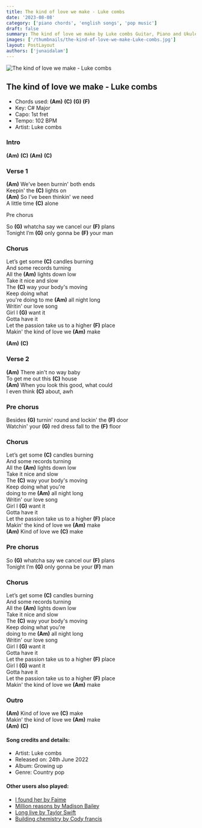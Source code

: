 ```yaml
---
title: The kind of love we make - Luke combs
date: '2023-08-08'
category: ['piano chords', 'english songs', 'pop music']
draft: false
summary: The kind of love we make by Luke combs Guitar, Piano and Ukulele chords, Chords used - (Am) (C) (G) (F) , Capo - 1st fret , Key - C# Major.
images: ['/thumbnails/the-kind-of-love-we-make-Luke-combs.jpg'] 
layout: PostLayout
authors: ['junaidalam']
---
```


![The kind of love we make - Luke combs](/thumbnails/the-kind-of-love-we-make-Luke-combs.jpg)

## The kind of love we make - Luke combs

- Chords used: **(Am)** **(C)** **(G)** **(F)**
- Key: C# Major
- Capo: 1st fret
- Tempo: 102 BPM
- Artist: Luke combs

### Intro

**(Am)** **(C)** **(Am)** **(C)**

### Verse 1

**(Am)** We’ve been burnin' both ends\
Keepin' the **(C)** lights on\
**(Am)** So I’ve been thinkin' we need\
A little time **(C)** alone

Pre chorus

So **(G)** whatcha say we cancel our **(F)** plans\
Tonight I’m **(G)** only gonna be **(F)** your man

### Chorus

Let’s get some **(C)** candles burning\
And some records turning\
All the **(Am)** lights down low\
Take it nice and slow\
The **(C)** way your body's moving\
Keep doing what\
you're doing to me **(Am)** all night long\
Writin' our love song\
Girl I **(G)** want it\
Gotta have it\
Let the passion take us to a higher **(F)** place\
Makin' the kind of love we **(Am)** make

**(Am)** **(C)**

### Verse 2

**(Am)** There ain't no way baby\
To get me out this **(C)** house\
**(Am)** When you look this good, what could\
I even think **(C)** about, awh

### Pre chorus

Besides **(G)** turnin' round and lockin' the **(F)** door\
Watchin' your **(G)** red dress fall to the **(F)** floor

### Chorus

Let’s get some **(C)** candles burning\
And some records turning\
All the **(Am)** lights down low\
Take it nice and slow\
The **(C)** way your body's moving\
Keep doing what you're\
doing to me **(Am)** all night long\
Writin' our love song\
Girl I **(G)** want it\
Gotta have it\
Let the passion take us to a higher **(F)** place\
Makin' the kind of love we **(Am)** make\
**(Am)** Kind of love we **(C)** make

### Pre chorus

So **(G)** whatcha say we cancel our **(F)** plans\
Tonight I’m **(G)** only gonna be your **(F)** man

### Chorus

Let’s get some **(C)** candles burning\
And some records turning\
All the **(Am)** lights down low\
Take it nice and slow\
The **(C)** way your body's moving\
Keep doing what you're\
doing to me **(Am)** all night long\
Writin' our love song\
Girl I **(G)** want it\
Gotta have it\
Let the passion take us to a higher **(F)** place\
Girl I **(G)** want it\
Gotta have it\
Let the passion take us to a higher **(F)** place\
Makin' the kind of love we **(Am)** make

### Outro

**(Am)** Kind of love we **(C)** make\
Makin' the kind of love we **(Am)** make\
**(Am)** **(C)**

#### Song credits and details:

- Artist: Luke combs
- Released on: 24th June 2022
- Album: Growing up
- Genre: Country pop

#### Other users also played:

- [I found her by Faime](https://www.chordsco.com/chords/i-found-her-guitar-chords-faime)
- [Million reasons by Madison Bailey](https://www.chordsco.com/chords/million-reasons-guitar-chords-madilyn-bailey)
- [Long live by Taylor Swift](https://www.chordsco.com/chords/Long-live-guitar-chords-by-taylor-swift)
- [Building chemistry by Cody francis](https://www.chordsco.com/chords/building-chemistry-guitar-chords-by-cody-francis)
